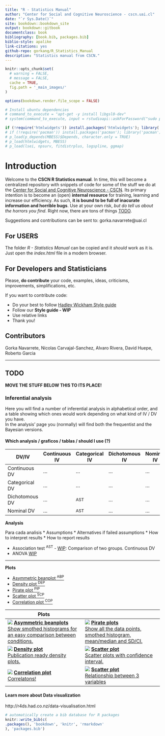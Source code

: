 ```yaml
--- 
title: "R - Statistics Manual"
author: "Center for Social and Cognitive Neuroscience - cscn.uai.cl"
date: "`r Sys.Date()`"
site: bookdown::bookdown_site
output: bookdown::gitbook
documentclass: book
bibliography: [book.bib, packages.bib]
biblio-style: apalike
link-citations: yes
github-repo: gorkang/R_Statistics_Manual
description: "Statistics manual from CSCN."
---
```


```r

knitr::opts_chunk$set(
  # warning = FALSE,
  # message = FALSE,
  cache = TRUE,
  fig.path = '_main_images/'
)

options(bookdown.render.file_scope = FALSE)

```
<!-- output: github_document  -->

```r
# Install ubuntu dependencies
# command_to_execute = "apt-get -y install libgsl0-dev"
# system(command_to_execute, input = rstudioapi::askForPassword("sudo password"))

```

```r
if (!require('htmlwidgets')) install.packages('htmlwidgets'); library('htmlwidgets')
# if (!require('pacman')) install.packages('pacman'); library('pacman')
# p_load(p_depends(MBESS)$Depends, character.only = TRUE)
# p_load(htmlwidgets, MBESS) 
# p_load(lsei, npsurv, fitdistrplus, logspline, ggmap) 
```


# Introduction
Welcome to the **CSCN R Statistics manual**. In time, this will become a centralized repository with snippets of code for some of the stuff we do at the [Center for Social and Cognitive Neuroscience - CSCN](http://cscn.uai.cl). Its primary intention is to become an (open) **internal resource** for training, learning and increase our efficiency. As such, **it is bound to be full of inacurate information and horrible bugs**. Use at your own risk, *but do tell us about the horrors you find*. Right now, there are tons of things [TODO].

Suggestions and contributions can be sent to: gorka.navarrete@uai.cl  


## For USERS  
The folder *R - Statistics Manual* can be copied and it *should* work as it is. Just open the *index.html* file in a modern browser.

## For Developers and Statisticians
Please, **do contribute** your code, examples, ideas, criticisms, improvements, simplifications, etc.  

If you want to contribute code: 

* Do your best to follow [Hadley Wickham Style guide](http://adv-r.had.co.nz/Style.html)
* Follow our **Style guide - WIP**
* Use relative links
* Thank you!

##  Contributors
Gorka Navarrete, Nicolas Carvajal-Sanchez, Alvaro Rivera, David Huepe, Roberto Garcia

***

## TODO

**MOVE THE STUFF BELOW THIS TO ITS PLACE!**

### Inferential analysis
Here you will find a number of inferential analysis in alphabetical order, and a table showing which ones would work depending on what kind of IV / DV you have.  
In the analysis' page you (normally) will find both the frequentist and the Bayesian versions.  

#### Which analysis / graficos / tablas / should I use (?)

DV/IV           | Continuous IV   | Categorical IV  | Dichotomous IV | Nominal IV
-------------   | -------------   | -------------   | -------------  | -------------  
Continuous DV   | ...             | ...             | ...            | ... 
Categorical DV  | ...             | ...             | ...            | ... 
Dichotomous DV  | ...             | ^AST^           | ...            | ...
Nominal     DV  | ...             | ^AST^           | ...            | ...

**Analysis**  

Para cada analisis
* Assumptions
* Alternatives if failed assumptions
* How to interpret results
* How to report results

* Association test ^AST^ - [WIP](association-test.html): Comparison of two groups. Continuous DV
* ANOVA [WIP](Estadistica-inferencial.html)

<!-- ## Regression -->
<!-- ### Loess regression -->
<!-- ### Logistic regression -->
<!-- *** -->
<!-- ## SEM -->
<!-- *** -->
<!-- # Bayesian -->
<!-- ## T-test -->
<!-- ## ANOVA -->
<!-- ## Regression -->

***  

**Plots**  

* [Asymmetric beanplot ^ABP^](Visualizar-datos.html#beanplot) 
* [Density plot ^DEP^](Visualizar-datos.html#density-plots)
* [Pirate plot ^PIP^](Visualizar-datos.html#Pirate-Plot)
* [Scatter plot ^SCP^](Visualizar-datos.html#scatterplot)
* [Correlation plot ^COP^](Visualizar-datos.html#correlation-plot)


Plots | 
-------------------------------------- | -------------------------------------- 
![](Images/Plots/Asymmetric_beanplot.png) [**Asymmetric beanplots** <BR>Show smothed histograms for an easy comparison between conditions.](Visualizar-datos.html#beanplot)| ![](Images/Plots/Pirate_plot.png)  [**Pirate plots** <BR>Show all the data points, smothed histogram, mean/median and SD/CI.](Visualizar-datos.html#Pirate-Plot)
![](Images/Plots/Density_plot.png) [**Density plot** <BR>Publication ready density plots.](Visualizar-datos.html#density-plots)| ![](Images/Plots/Scatter_plot.png) [**Scatter plot** <BR> Scatter plots with confidence interval.](Visualizar-datos.html#scatterplot)
![](Images/Plots/Correlation_plot.png) [**Correlation plot** <BR> Correlatons!](Visualizar-datos.html#correlation-plot) | ![](Images/Plots/Scatter_plot2.png) [**Scatter plot** <BR> Relationship between 3 variables](Visualizar-datos.html#scatterplot-con-3-variables)


#### Learn more about Data visualization
http://r4ds.had.co.nz/data-visualisation.html



```r
# automatically create a bib database for R packages
knitr::write_bib(c(
.packages(), 'bookdown', 'knitr', 'rmarkdown'
), 'packages.bib')
```